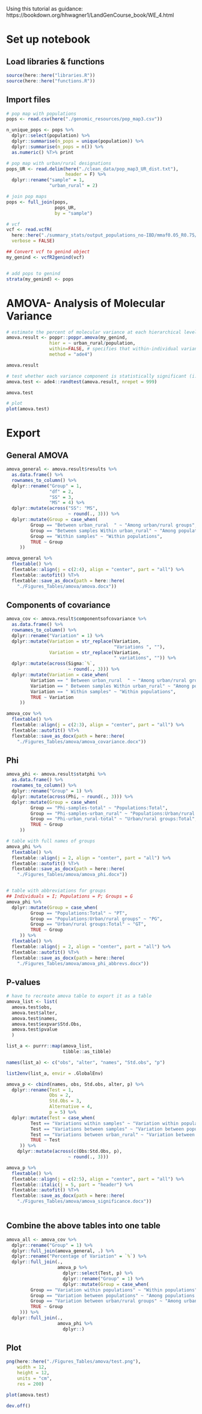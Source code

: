 Using this tutorial as guidance: https://bookdown.org/hhwagner1/LandGenCourse_book/WE_4.html

# Set up notebook
## Load libraries & functions
```r
source(here::here("libraries.R"))
source(here::here("functions.R"))
```

## Import files
```r
# pop map with populations
pops <- read.csv(here("./genomic_resources/pop_map3.csv"))

n_unique_pops <- pops %>%
  dplyr::select(population) %>%
  dplyr::summarise(n_pops = unique(population)) %>%
  dplyr::summarise(n_pops = n()) %>%
  as.numeric() %T>% print

# pop map with urban/rural designations
pops_UR <- read.delim(here("./clean_data/pop_map3_UR_dist.txt"),
                      header = F) %>%
  dplyr::rename("sample" = 1,
                "urban_rural" = 2)

# join pop maps
pops <- full_join(pops,
                  pops_UR,
                  by = "sample")

# vcf
vcf <- read.vcfR(
  here::here("./summary_stats/output_populations_no-IBD/mmaf0.05_R0.75/populations.snps.vcf"),
  verbose = FALSE)

## Convert vcf to genind object
my_genind <- vcfR2genind(vcf)


# add pops to genind
strata(my_genind) <- pops
```

# AMOVA- Analysis of Molecular Variance
```r
# estimate the percent of molecular variance at each hierarchical level
amova.result <- poppr::poppr.amova(my_genind,
                hier = ~ urban_rural/population, 
                within=FALSE, # specifies that within-individual variance (i.e., observed heterozygosity) should not be tested. Setting this to ‘TRUE’ can lead to problems with missing values.
                method = "ade4")

amova.result

# test whether each variance component is statistically significant (i.e., significantly larger than zero)
amova.test <- ade4::randtest(amova.result, nrepet = 999)

amova.test

# plot
plot(amova.test)
```

# Export
## General AMOVA
```r
amova_general <- amova.result$results %>%
  as.data.frame() %>%
  rownames_to_column() %>%
  dplyr::rename("Group" = 1,
                "df" = 2,
                "SS" = 3,
                "MS" = 4) %>%
  dplyr::mutate(across("SS": "MS",
                       ~ round(., 3))) %>%
  dplyr::mutate(Group = case_when(
         Group == "Between urban_rural  " ~ "Among urban/rural groups",
         Group == "Between samples Within urban_rural" ~ "Among populations within urban/rural groups",
         Group == "Within samples" ~ "Within populations",
         TRUE ~ Group
     ))

amova_general %>%
  flextable() %>%
  flextable::align(j = c(2:4), align = "center", part = "all") %>%
  flextable::autofit() %T>%
  flextable::save_as_docx(path = here::here(
    "./Figures_Tables/amova/amova.docx"))
```

## Components of covariance
```r
amova_cov <- amova.result$componentsofcovariance %>%
  as.data.frame() %>%
  rownames_to_column() %>%
  dplyr::rename("Variation" = 1) %>%
  dplyr::mutate(Variation = str_replace(Variation,
                                        "Variations ", ""),
                Variation = str_replace(Variation,
                                        " variations", "")) %>%
  dplyr::mutate(across(Sigma:`%`,
                       ~ round(., 3))) %>%
  dplyr::mutate(Variation = case_when(
         Variation == " Between urban_rural  " ~ "Among urban/rural groups",
         Variation == " Between samples Within urban_rural" ~ "Among populations within urban/rural groups",
         Variation == " Within samples" ~ "Within populations",
         TRUE ~ Variation
     ))

amova_cov %>%
  flextable() %>%
  flextable::align(j = c(2:3), align = "center", part = "all") %>%
  flextable::autofit() %T>%
  flextable::save_as_docx(path = here::here(
    "./Figures_Tables/amova/amova_covariance.docx"))
```

## Phi
```r
amova_phi <- amova.result$statphi %>%
  as.data.frame() %>%
  rownames_to_column() %>%
  dplyr::rename("Group" = 1) %>%
  dplyr::mutate(across(Phi, ~ round(., 3))) %>%
  dplyr::mutate(Group = case_when(
         Group == "Phi-samples-total" ~ "Populations:Total",
         Group == "Phi-samples-urban_rural" ~ "Populations:Urban/rural groups",
         Group == "Phi-urban_rural-total" ~ "Urban/rural groups:Total",
         TRUE ~ Group
     ))

# table with full names of groups
amova_phi %>%
  flextable() %>%
  flextable::align(j = 2, align = "center", part = "all") %>%
  flextable::autofit() %T>%
  flextable::save_as_docx(path = here::here(
    "./Figures_Tables/amova/amova_phi.docx"))


# table with abbreviations for groups
## Individuals = I; Populations = P; Groups = G
amova_phi %>%
  dplyr::mutate(Group = case_when(
         Group == "Populations:Total" ~ "PT",
         Group == "Populations:Urban/rural groups" ~ "PG",
         Group == "Urban/rural groups:Total" ~ "GT",
         TRUE ~ Group
     )) %>%
  flextable() %>%
  flextable::align(j = 2, align = "center", part = "all") %>%
  flextable::autofit() %T>%
  flextable::save_as_docx(path = here::here(
    "./Figures_Tables/amova/amova_phi_abbrevs.docx"))
```

## P-values
```r
# have to recreate amova table to export it as a table
amova_list <- list(
  amova.test$obs,
  amova.test$alter,
  amova.test$names,
  amova.test$expvar$Std.Obs,
  amova.test$pvalue
  )

list_a <- purrr::map(amova_list,
                     tibble::as_tibble)

names(list_a) <- c("obs", "alter", "names", "Std.obs", "p")

list2env(list_a, envir = .GlobalEnv)

amova_p <- cbind(names, obs, Std.obs, alter, p) %>%
  dplyr::rename(Test = 1,
                Obs = 2,
                Std.Obs = 3,
                Alternative = 4,
                p = 5) %>%
  dplyr::mutate(Test = case_when(
         Test == "Variations within samples" ~ "Variation within populations",
         Test == "Variations between samples" ~ "Variation between populations",
         Test == "Variations between urban_rural" ~ "Variation between urban/rural groups",
         TRUE ~ Test
     )) %>%
    dplyr::mutate(across(c(Obs:Std.Obs, p),
                       ~ round(., 3)))

amova_p %>%
  flextable() %>%
  flextable::align(j = c(2:5), align = "center", part = "all") %>%
  flextable::italic(j = 5, part = "header") %>%
  flextable::autofit() %T>%
  flextable::save_as_docx(path = here::here(
    "./Figures_Tables/amova/amova_significance.docx"))
  

```


## Combine the above tables into one table
```r
amova_all <- amova_cov %>%
  dplyr::rename("Group" = 1) %>%
  dplyr::full_join(amova_general, .) %>%
  dplyr::rename("Percentage of Variation" = `%`) %>%
  dplyr::full_join(.,
                   amova_p %>%
                     dplyr::select(Test, p) %>%
                     dplyr::rename("Group" = 1) %>%
                     dplyr::mutate(Group = case_when(
         Group == "Variation within populations" ~ "Within populations",
         Group == "Variation between populations" ~ "Among populations within urban/rural groups",
         Group == "Variation between urban/rural groups" ~ "Among urban/rural groups",
         TRUE ~ Group
     ))) %>%
  dplyr::full_join(.,
                   amova_phi %>%
                     dplyr::)
```

## Plot
```r
png(here::here("./Figures_Tables/amova/test.png"),
    width = 12,
    height = 12,
    units = "cm",
    res = 200)

plot(amova.test)

dev.off()


```

